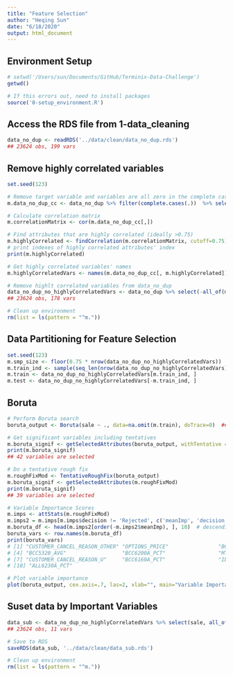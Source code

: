```yaml
---
title: "Feature Selection"
author: "Heqing Sun"
date: "6/18/2020"
output: html_document
---
```


## Environment Setup
```r
# setwd('/Users/sun/Documents/GitHub/Terminix-Data-Challenge')
getwd()

# If this errors out, need to install packages
source('0-setup_environment.R')
```

## Access the RDS file from 1-data_cleaning
```r
data_no_dup <- readRDS('../data/clean/data_no_dup.rds')
## 23624 obs, 199 vars
```

## Remove highly correlated variables
```r
set.seed(123)

# Remove target variable and variables are all zero in the complete case
m.data_no_dup_cc <- data_no_dup %>% filter(complete.cases(.))  %>% select(-c(sale, CANCEL_REASON_CUSTMISREP,CUSTOMER_CANCEL_REASON_SERVFEEDIS,CUSTOMER_CANCEL_REASON_TPSFEEDIS,Mosaic_Z4_))

# Calculate correlation matrix
m.correlationMatrix <- cor(m.data_no_dup_cc[,])

# Find attributes that are highly correlated (ideally >0.75)
m.highlyCorrelated <- findCorrelation(m.correlationMatrix, cutoff=0.75)
# print indexes of highly correlated attributes' index
print(m.highlyCorrelated)

# Get highly correlated variables' names
m.highlyCorrelatedVars <- names(m.data_no_dup_cc[, m.highlyCorrelated])

# Remove highlt correlated variables from data_no_dup
data_no_dup_no_highlyCorrelatedVars <- data_no_dup %>% select(-all_of(m.highlyCorrelatedVars))
## 23624 obs, 178 vars

# Clean up environment
rm(list = ls(pattern = "^m."))
```

## Data Partitioning for Feature Selection
```r
set.seed(123)
m.smp_size <- floor(0.75 * nrow(data_no_dup_no_highlyCorrelatedVars))
m.train_ind <- sample(seq_len(nrow(data_no_dup_no_highlyCorrelatedVars)), size = m.smp_size)
m.train <- data_no_dup_no_highlyCorrelatedVars[m.train_ind, ]
m.test <- data_no_dup_no_highlyCorrelatedVars[-m.train_ind, ]
```

## Boruta
```r
# Perform Boruta search
boruta_output <- Boruta(sale ~ ., data=na.omit(m.train), doTrace=0)  ## took 20 min to run

# Get significant variables including tentatives
m.boruta_signif <- getSelectedAttributes(boruta_output, withTentative = TRUE)
print(m.boruta_signif)
## 42 variables are selected

# Do a tentative rough fix
m.roughFixMod <- TentativeRoughFix(boruta_output)
m.boruta_signif <- getSelectedAttributes(m.roughFixMod)
print(m.boruta_signif)
## 39 variables are selected

# Variable Importance Scores
m.imps <- attStats(m.roughFixMod)
m.imps2 = m.imps[m.imps$decision != 'Rejected', c('meanImp', 'decision')]
m.boruta_df <- head(m.imps2[order(-m.imps2$meanImp), ], 10)  # descending sort
boruta_vars <- row.names(m.boruta_df)
print(boruta_vars)
# [1] "CUSTOMER_CANCEL_REASON_OTHER" "OPTIONS_PRICE"                "BCC5421_AVG"                 
# [4] "BCC5320_AVG"                  "BCC6200A_PCT"                 "MTF6200A_PCT"                
# [7] "CUSTOMER_CANCEL_REASON_U"     "BCC6160A_PCT"                 "ILN7430_AVG"                 
# [10] "ALL6230A_PCT"                

# Plot variable importance
plot(boruta_output, cex.axis=.7, las=2, xlab="", main="Variable Importance")  
```

## Suset data by Important Variables
```r
data_sub <- data_no_dup_no_highlyCorrelatedVars %>% select(sale, all_of(boruta_vars)) 
## 23624 obs, 11 vars

# Save to RDS
saveRDS(data_sub, '../data/clean/data_sub.rds')

# Clean up environment
rm(list = ls(pattern = "^m."))
```
